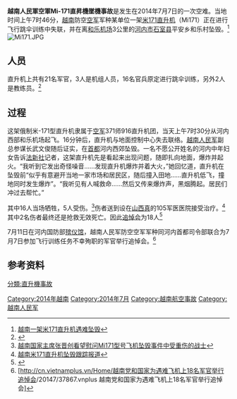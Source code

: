 '''越南人民軍空軍Mi-171直昇機墜機事故'''是发生在2014年7月7日的一次空难。当地时间上午7时46分，[[越南|越南]]防空[[空军|空军]]军种某单位一架[[米171直升机|米171直升机]]（Mi171）正在进行飞行跳伞训练中失联，并在离[[和乐机场|和乐机场]]3公里的[[河内市|河内市]][[石室县|石室县]]平安乡和乐村坠毁。<ref>[http://cn.vietnamplus.vn/Home/越南一架米171直升机遇难坠毁/20147/37682.vnplus 越南一架米171直升机遇难坠毁]{{Dead link|date=2020年1月 |bot=InternetArchiveBot |fix-attempted=yes }}</ref>
[[File:Mi171.JPG|thumb]] 
== 人员 ==
直升机上共有21名军官，3人是机组人员，16名官兵原定进行跳伞训练，另外2人是教练员。<ref>{{Cite web |url=http://news.ifeng.com/a/20140708/41057404_0.shtml |title=越南军机坠毁16人身亡 |accessdate=2014-07-25 |archive-date=2014-07-28 |archive-url=https://web.archive.org/web/20140728162718/http://news.ifeng.com/a/20140708/41057404_0.shtml |dead-url=no }}</ref>

== 过程 ==
这架俄制米-171型直升机隶属于[[空军|空军]]371师916直升机团，当天上午7时30分从河内西部和乐机场起飞。16分钟后，直升机与地面控制中心失去联络。[[越南人民军|越南人民军]]副总参谋长武文俊随后证实，在[[首都|首都]]河内西郊坠毁。一名不愿公开姓名的河内中年妇女告诉[[法新社|法新社]]记者，这架直升机先是看起来出现问题，随即扎向地面，爆炸并起火。“我听到它发出奇怪噪音……发现直升机爆炸并着大火，”她回忆道，直升机在坠毁前“似乎有意避开当地一家市场和居民区，随后撞入田地……直升机低飞，撞地同时发生爆炸”。“我听见有人喊救命……然后又传来爆炸声，黑烟腾起。居民们冲过去帮忙。”

其中16人当场牺牲，5人受伤。<ref>[http://cn.vietnamplus.vn/Home/越南国家主席张晋创看望慰问Mi171型号飞机坠毁事件中受重伤的战士/20147/37713.vnplus 越南国家主席张晋创看望慰问Mi171型号飞机坠毁事件中受重伤的战士]{{Dead link|date=2020年1月 |bot=InternetArchiveBot |fix-attempted=yes }}</ref>伤者送到设在[[山西真|山西真]]的105军医医院接受治疗。<ref>[http://cn.vietnamplus.vn/Home/越南米171直升机坠毁跟踪报道/20147/37691.vnplus 越南米171直升机坠毁跟踪报道]{{Dead link|date=2020年1月 |bot=InternetArchiveBot |fix-attempted=yes }}</ref>其中2名伤者最终还是抢救无效死亡。因此[[追悼会|追悼会]]为18人<ref>{{Cite web |url=http://money.163.com/14/0712/13/A0V6L57U00254TI5.html |title=越南军机坠毁18人遇难续：越共总书记出席追悼会(图) |access-date=2014-07-25 |archive-url=https://web.archive.org/web/20140729140212/http://money.163.com/14/0712/13/A0V6L57U00254TI5.html |archive-date=2014-07-29 |dead-url=yes }}</ref>

7月11日在河内国防部[[殡仪馆|殡仪馆]]，越南人民军防空空军军种同河内首都司令部联合为7月7日参加飞行训练任务不幸殉职的军官举行追悼会。<ref>[http://cn.vietnamplus.vn/Home/越南党和国家为遇难飞机上18名军官举行[[追悼会|追悼会]]/20147/37867.vnplus 越南党和国家为遇难飞机上18名军官举行追悼会]{{dead link|date=2018年4月 |bot=InternetArchiveBot |fix-attempted=yes }}</ref>

== 参考资料 ==
{{Reflist}}

{{2014年航空事故}}

[[Category:2014年越南|Category:2014年越南]]
[[Category:2014年7月|Category:2014年7月]]
[[Category:越南航空事故|Category:越南航空事故]]
[[Category:越南人民军|Category:越南人民军]]
[[分類:直升機事故|分類:直升機事故]]